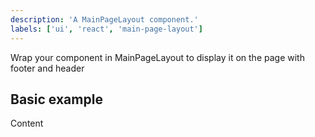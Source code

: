```yaml
---
description: 'A MainPageLayout component.'
labels: ['ui', 'react', 'main-page-layout']
---
```



Wrap your component in MainPageLayout to display it on the page with footer and header

## Basic example

<MainPageLayout>Content</MainPageLayout>

